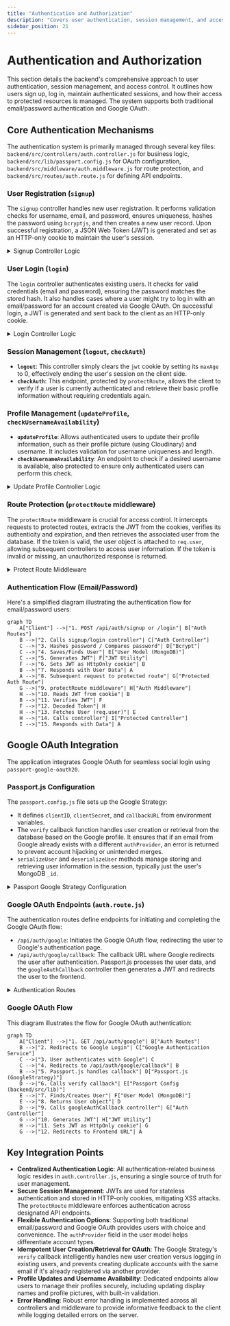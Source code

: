 ```yaml
---
title: "Authentication and Authorization"
description: "Covers user authentication, session management, and access control mechanisms on the backend."
sidebar_position: 21
---
```

 # Authentication and Authorization

This section details the backend's comprehensive approach to user authentication, session management, and access control. It outlines how users sign up, log in, maintain authenticated sessions, and how their access to protected resources is managed. The system supports both traditional email/password authentication and Google OAuth.

## Core Authentication Mechanisms

The authentication system is primarily managed through several key files: `backend/src/controllers/auth.controller.js` for business logic, `backend/src/lib/passport.config.js` for OAuth configuration, `backend/src/middleware/auth.middleware.js` for route protection, and `backend/src/routes/auth.route.js` for defining API endpoints.

### User Registration (`signup`)

The `signup` controller handles new user registration. It performs validation checks for username, email, and password, ensures uniqueness, hashes the password using `bcryptjs`, and then creates a new user record. Upon successful registration, a JSON Web Token (JWT) is generated and set as an HTTP-only cookie to maintain the user's session.

<details>
<summary>Signup Controller Logic</summary>

```javascript
// backend/src/controllers/auth.controller.js
export const signup = async (req, res) => {
    const {username, email, password} = req.body;
    try {
        if(!username || !email || !password) {
            return res.status(400).json({message: "Please fill in all fields."});
        }
        // ... (validation checks for username and password length)
        const user = await User.findOne({email});
        if (user) return res.status(400).json({message: "Email already exists."});
        
        const existingUserByUsername = await User.findOne({ username });
        if (existingUserByUsername) {
            return res.status(400).json({ message: "Username already exists. Please choose another." });
        }

        const salt = await bcrypt.genSalt(10);
        const hashedPassword = await bcrypt.hash(password, salt);

        const newUser = new User({
            username,
            email,
            password: hashedPassword,
            authProvider: 'email'
        });
        if(newUser){
            generateToken(newUser._id, res); // Sets JWT cookie
            await newUser.save();

            res.status(201).json({
                _id: newUser._id,
                username: newUser.username,
                email: newUser.email,   
                profilePic: newUser.profilePic,
                authProvider: newUser.authProvider
            });
        } else {
            res.status(400).json({message: "Invalid user data."});
        }
    } catch (error) {
        console.log("Error in signup controller", error.message)
        res.status(500).json({message: "Something went wrong."});
    }
};
```
[View on GitHub](https://github.com/shinymack/Chat-App-MERN/blob/main/backend/src/controllers/auth.controller.js#L7-L58)
</details>

### User Login (`login`)

The `login` controller authenticates existing users. It checks for valid credentials (email and password), ensuring the password matches the stored hash. It also handles cases where a user might try to log in with an email/password for an account created via Google OAuth. On successful login, a JWT is generated and sent back to the client as an HTTP-only cookie.

<details>
<summary>Login Controller Logic</summary>

```javascript
// backend/src/controllers/auth.controller.js
export const login = async (req, res) => {
    const {email, password} = req.body;
    try {
        const user = await User.findOne({email});

        if(!user) {
            return res.status(400).json({message: "Invalid credentials."});
        }

        if(user.authProvider === 'google' && !user.password){
            return res.status(400).json({ message: "Please sign in with Google." });
        }

        const isPasswordCorrect = await bcrypt.compare(password, user.password);
        if(!isPasswordCorrect) {
            return res.status(400).json({message: "Invalid credentials."});
        }

        generateToken(user._id, res); // Sets JWT cookie
        res.status(200).json({
            _id: user._id,
            username: user.username,
            email: user.email,
            profilePic: user.profilePic,
            authProvider: user.authProvider,
        });
    } catch (error) {
        console.log("Error in login controller", error.message);
        res.status(500).json({message: "Something went wrong."});
    }
};
```
[View on GitHub](https://github.com/shinymack/Chat-App-MERN/blob/main/backend/src/controllers/auth.controller.js#L60-L95)
</details>

### Session Management (`logout`, `checkAuth`)

*   **`logout`**: This controller simply clears the `jwt` cookie by setting its `maxAge` to 0, effectively ending the user's session on the client side.
*   **`checkAuth`**: This endpoint, protected by `protectRoute`, allows the client to verify if a user is currently authenticated and retrieve their basic profile information without requiring credentials again.

### Profile Management (`updateProfile`, `checkUsernameAvailability`)

*   **`updateProfile`**: Allows authenticated users to update their profile information, such as their profile picture (using Cloudinary) and username. It includes validation for username uniqueness and length.
*   **`checkUsernameAvailability`**: An endpoint to check if a desired username is available, also protected to ensure only authenticated users can perform this check.

<details>
<summary>Update Profile Controller Logic</summary>

```javascript
// backend/src/controllers/auth.controller.js
export const updateProfile = async (req, res) => {
    try {
        const { profilePic, username } = req.body; 
        const userId = req.user._id;
        let userToUpdate = await User.findById(userId);

        if (!userToUpdate) {
            return res.status(404).json({ message: "User not found." });
        }

        const fieldsToUpdate = {};
        let newUsername = username ? username.trim() : null;
        let usernameChanged = false;

        // Handle username update
        if (newUsername && newUsername !== userToUpdate.username) {
            if (newUsername.length < 3 || newUsername.length > 20) {
                return res.status(400).json({ message: "Username must be between 3 and 20 characters." });
            }
            const existingUserWithNewUsername = await User.findOne({ username: newUsername, _id: { $ne: userId } });
            if (existingUserWithNewUsername) {
                return res.status(400).json({ message: "This username is already taken by someone else." });
            }
            fieldsToUpdate.username = newUsername;
            usernameChanged = true;
        }

        // Handle profile picture update
        if (profilePic) {
            const uploadResponse = await cloudinary.uploader.upload(profilePic);
            fieldsToUpdate.profilePic = uploadResponse.secure_url;
        }

        if (Object.keys(fieldsToUpdate).length === 0) {
            return res.status(400).json({ message: "No changes provided to update." });
        }

        const updatedUser = await User.findByIdAndUpdate(userId, { $set: fieldsToUpdate }, { new: true });
        generateToken(updatedUser._id, res); // Refresh JWT cookie
        res.status(200).json(updatedUser);

    } catch (error) {
        console.error("Error in updateProfile controller", error.message);
        res.status(500).json({ message: "Internal Server Error while updating profile." });
    }
};
```
[View on GitHub](https://github.com/shinymack/Chat-App-MERN/blob/main/backend/src/controllers/auth.controller.js#L210-L268)
</details>

### Route Protection (`protectRoute` middleware)

The `protectRoute` middleware is crucial for access control. It intercepts requests to protected routes, extracts the JWT from the cookies, verifies its authenticity and expiration, and then retrieves the associated user from the database. If the token is valid, the user object is attached to `req.user`, allowing subsequent controllers to access user information. If the token is invalid or missing, an unauthorized response is returned.

<details>
<summary>Protect Route Middleware</summary>

```javascript
// backend/src/middleware/auth.middleware.js
import jwt from "jsonwebtoken"
import User from "../models/user.model.js"

export const protectRoute = async (req, res, next) => {
    try {
        const token = req.cookies.jwt; // Get token from cookie
        if(!token){
            return res.status(401).json({message: "Unauthorized - No Token Provided"});
        }

        const decoded = jwt.verify(token, process.env.JWT_SECRET) // Verify token

        if(!decoded) {
            return res.status(401).json({message: "Unauthorized - Invalid Token"});
        }
        const user = await User.findById(decoded.userId).select("-password"); // Find user by ID

        if(!user) {
            return res.status(404).json({message: "User not found"});
        }
        req.user = user; // Attach user to request object

        next(); // Proceed to next middleware/controller
    } catch (error) {
        console.log("Error in protectRoute middleware", error.message);
        res.status(500).json({message: "Internal Server Error"});

    }
};
```
[View on GitHub](https://github.com/shinymack/Chat-App-MERN/blob/main/backend/src/middleware/auth.middleware.js#L4-L31)
</details>

### Authentication Flow (Email/Password)

Here's a simplified diagram illustrating the authentication flow for email/password users:





```mermaid
graph TD
    A["Client"] -->|"1. POST /api/auth/signup or /login"| B["Auth Routes"]
    B -->|"2. Calls signup/login controller"| C["Auth Controller"]
    C -->|"3. Hashes password / Compares password"| D["Bcrypt"]
    C -->|"4. Saves/Finds User"| E["User Model (MongoDB)"]
    C -->|"5. Generates JWT"| F["JWT Utility"]
    F -->|"6. Sets JWT as HttpOnly cookie"| B
    B -->|"7. Responds with User Data"| A
    A -->|"8. Subsequent request to protected route"| G["Protected Auth Route"]
    G -->|"9. protectRoute middleware"| H["Auth Middleware"]
    H -->|"10. Reads JWT from cookie"| B
    B -->|"11. Verifies JWT"| F
    F -->|"12. Decoded Token"| H
    H -->|"13. Fetches User (req.user)"| E
    H -->|"14. Calls controller"| I["Protected Controller"]
    I -->|"15. Responds with Data"| A
```



## Google OAuth Integration

The application integrates Google OAuth for seamless social login using `passport-google-oauth20`.

### Passport.js Configuration

The `passport.config.js` file sets up the Google Strategy:

*   It defines `clientID`, `clientSecret`, and `callbackURL` from environment variables.
*   The `verify` callback function handles user creation or retrieval from the database based on the Google profile. It ensures that if an email from Google already exists with a different `authProvider`, an error is returned to prevent account hijacking or unintended merges.
*   `serializeUser` and `deserializeUser` methods manage storing and retrieving user information in the session, typically just the user's MongoDB `_id`.

<details>
<summary>Passport Google Strategy Configuration</summary>

```javascript
// backend/src/lib/passport.config.js
import passport from 'passport';
import { Strategy as GoogleStrategy } from 'passport-google-oauth20';
import User from '../models/user.model.js'; 
import dotenv from 'dotenv';

dotenv.config(); 

export const configurePassport = () => {
    passport.use(new GoogleStrategy({
        clientID: process.env.GOOGLE_CLIENT_ID,
        clientSecret: process.env.GOOGLE_CLIENT_SECRET,
        callbackURL: process.env.GOOGLE_CALLBACK_URL,
        scope: ['profile', 'email'] 
    },
    async (accessToken, refreshToken, profile, done) => {
        try {
            let user = await User.findOne({ googleId: profile.id });

            if (user) {
                return done(null, user);
            } else {
                let username = profile.displayName.replace(/\s+/g, '').toLowerCase() || `user${Date.now()}`;
                // Logic to ensure unique username
                const existingUserByUsername = await User.findOne({ username });
                if (existingUserByUsername) {
                    username = `${username}${Date.now().toString().slice(-4)}`;
                }
                if (username.length > 20) username = username.substring(0,20);

                const newUser = new User({
                    googleId: profile.id,
                    email: profile.emails && profile.emails["0"] ? profile.emails["0"].value : null,
                    username: username,
                    authProvider: 'google',
                });

                if (!newUser.email) {
                    return done(new Error("Email not provided by Google. Cannot create account."), null);
                }

                // Check for existing email from non-Google provider
                const existingUserByEmail = await User.findOne({ email: newUser.email });
                if (existingUserByEmail && existingUserByEmail.authProvider !== 'google') {
                    return done(null, false, { message: `An account with email ${newUser.email} already exists. Please sign in using your original method.` });
                }

                await newUser.save();
                return done(null, newUser);
            }
        } catch (error) {
            return done(error, null);
        }
    }));

    passport.serializeUser((user, done) => { done(null, user.id); });
    passport.deserializeUser(async (id, done) => {
        try { const user = await User.findById(id); done(null, user); } 
        catch (error) { done(error, null); }
    });
};
```
[View on GitHub](https://github.com/shinymack/Chat-App-MERN/blob/main/backend/src/lib/passport.config.js#L4-L79)
</details>

### Google OAuth Endpoints (`auth.route.js`)

The authentication routes define endpoints for initiating and completing the Google OAuth flow:

*   `/api/auth/google`: Initiates the Google OAuth flow, redirecting the user to Google's authentication page.
*   `/api/auth/google/callback`: The callback URL where Google redirects the user after authentication. Passport.js processes the user data, and the `googleAuthCallback` controller then generates a JWT and redirects the user to the frontend.

<details>
<summary>Authentication Routes</summary>

```javascript
// backend/src/routes/auth.route.js
import express from "express"
import passport from 'passport';
import { login, logout, signup, updateProfile, checkAuth, googleAuthCallback, checkUsernameAvailability} from  "../controllers/auth.controller.js"
import { protectRoute } from "../middleware/auth.middleware.js"
const router = express.Router();

router.post("/signup", signup);
router.post("/login", login);
router.post("/logout", logout);
router.put("/update-profile", protectRoute ,updateProfile)
router.get("/username/check/:username", protectRoute, checkUsernameAvailability);
router.get("/check", protectRoute, checkAuth)

router.get(
    '/google',
    passport.authenticate('google', { scope: ['profile', 'email'] })
);
router.get(
    '/google/callback',
    passport.authenticate('google', {
        failureRedirect: 'http://localhost:5173/login', 
        failureMessage: true 
    }),
    googleAuthCallback 
);
export default router;
```
[View on GitHub](https://github.com/shinymack/Chat-App-MERN/blob/main/backend/src/routes/auth.route.js#L4-L29)
</details>

### Google OAuth Flow

This diagram illustrates the flow for Google OAuth authentication:





```mermaid
graph TD
    A["Client"] -->|"1. GET /api/auth/google"| B["Auth Routes"]
    B -->|"2. Redirects to Google Login"| C["Google Authentication Service"]
    C -->|"3. User authenticates with Google"| C
    C -->|"4. Redirects to /api/auth/google/callback"| B
    B -->|"5. Passport.js handles callback"| D["Passport.js (GoogleStrategy)"]
    D -->|"6. Calls verify callback"| E["Passport Config (backend/src/lib)"]
    E -->|"7. Finds/Creates User"| F["User Model (MongoDB)"]
    E -->|"8. Returns User object"| D
    D -->|"9. Calls googleAuthCallback controller"| G["Auth Controller"]
    G -->|"10. Generates JWT"| H["JWT Utility"]
    H -->|"11. Sets JWT as HttpOnly cookie"| G
    G -->|"12. Redirects to Frontend URL"| A
```



## Key Integration Points

*   **Centralized Authentication Logic**: All authentication-related business logic resides in `auth.controller.js`, ensuring a single source of truth for user management.
*   **Secure Session Management**: JWTs are used for stateless authentication and stored in HTTP-only cookies, mitigating XSS attacks. The `protectRoute` middleware enforces authentication across designated API endpoints.
*   **Flexible Authentication Options**: Supporting both traditional email/password and Google OAuth provides users with choice and convenience. The `authProvider` field in the user model helps differentiate account types.
*   **Idempotent User Creation/Retrieval for OAuth**: The Google Strategy's `verify` callback intelligently handles new user creation versus logging in existing users, and prevents creating duplicate accounts with the same email if it's already registered via another provider.
*   **Profile Updates and Username Availability**: Dedicated endpoints allow users to manage their profiles securely, including updating display names and profile pictures, with built-in validation.
*   **Error Handling**: Robust error handling is implemented across all controllers and middleware to provide informative feedback to the client while logging detailed errors on the server.